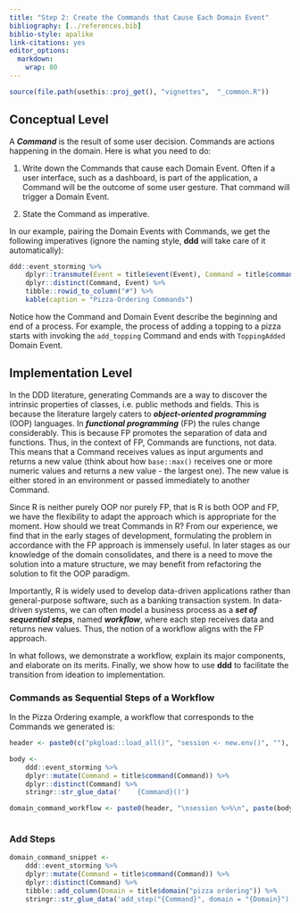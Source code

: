 ---
title: "Step 2: Create the Commands that Cause Each Domain Event"
bibliography: [../references.bib]
biblio-style: apalike
link-citations: yes
editor_options: 
  markdown: 
    wrap: 80
---

```{r, include = FALSE}
source(file.path(usethis::proj_get(), "vignettes",  "_common.R"))
```

## Conceptual Level

A ***Command*** is the result of some user decision. Commands are actions
happening in the domain. Here is what you need to do:

1.  Write down the Commands that cause each Domain Event. Often if a user
    interface, such as a dashboard, is part of the application, a Command will
    be the outcome of some user gesture. That command will trigger a Domain
    Event.

2.  State the Command as imperative.

In our example, pairing the Domain Events with Commands, we get the following
imperatives (ignore the naming style, **ddd** will take care of it
automatically):

```{r domain-command-table}
ddd::event_storming %>% 
    dplyr::transmute(Event = title$event(Event), Command = title$command(Command)) %>% 
    dplyr::distinct(Command, Event) %>% 
    tibble::rowid_to_column("#") %>% 
    kable(caption = "Pizza-Ordering Commands")
```

Notice how the Command and Domain Event describe the beginning and end of a
process. For example, the process of adding a topping to a pizza starts with
invoking the `add_topping` Command and ends with `ToppingAdded` Domain Event.

## Implementation Level

In the DDD literature, generating Commands are a way to discover the intrinsic
properties of classes, i.e. public methods and fields. This is because the
literature largely caters to ***object-oriented programming*** (OOP) languages.
In ***functional programming*** (FP) the rules change considerably. This is
because FP promotes the separation of data and functions. Thus, in the context
of FP, Commands are functions, not data. This means that a Command receives
values as input arguments and returns a new value (think about how `base::max()`
receives one or more numeric values and returns a new value - the largest one).
The new value is either stored in an environment or passed immediately to
another Command.

Since R is neither purely OOP nor purely FP, that is R is both OOP and FP, we
have the flexibility to adapt the approach which is appropriate for the moment.
How should we treat Commands in R? From our experience, we find that in the
early stages of development, formulating the problem in accordance with the FP
approach is immensely useful. In later stages as our knowledge of the domain
consolidates, and there is a need to move the solution into a mature structure,
we may benefit from refactoring the solution to fit the OOP paradigm.

Importantly, R is widely used to develop data-driven applications rather than
general-purpose software, such as a banking transaction system. In data-driven
systems, we can often model a business process as a ***set of sequential
steps***, named ***workflow***, where each step receives data and returns new
values. Thus, the notion of a workflow aligns with the FP approach.

In what follows, we demonstrate a workflow, explain its major components, and
elaborate on its merits. Finally, we show how to use **ddd** to facilitate the
transition from ideation to implementation.

### Commands as Sequential Steps of a Workflow

In the Pizza Ordering example, a workflow that corresponds to the Commands we
generated is:

```{r domain-command-organize_steps}
header <- paste0(c("pkgload::load_all()", "session <- new.env()", ""), collapse = "\n")

body <- 
    ddd::event_storming %>% 
    dplyr::mutate(Command = title$command(Command)) %>% 
    dplyr::distinct(Command) %>% 
    stringr::str_glue_data('    {Command}()')

domain_command_workflow <- paste0(header, "\nsession %>%\n", paste(body, collapse = " %>%\n"))
```

```{r code=domain_command_workflow, eval=FALSE, echo=TRUE}
```

### Add Steps

```{r domain-command-add_steps}
domain_command_snippet <- 
    ddd::event_storming %>% 
    dplyr::mutate(Command = title$command(Command)) %>% 
    dplyr::distinct(Command) %>% 
    tibble::add_column(Domain = title$domain("pizza ordering")) %>% 
    stringr::str_glue_data('add_step("{Command}", domain = "{Domain}")')
```

```{r code=domain_command_snippet, eval=FALSE, echo=TRUE}
```
